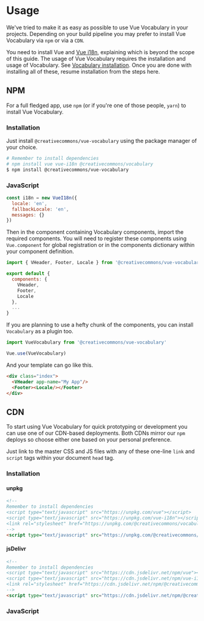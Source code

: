 
<Meta title="Vue Vocabulary/Usage" />

# Usage

We've tried to make it as easy as possible to use Vue Vocabulary in your projects. Depending on your build pipeline you may prefer to install Vue Vocabulary via `npm` or via a `CDN`.

You need to install Vue and [Vue i18n](https://www.npmjs.com/package/vue-i18n), explaining which is beyond the scope of this guide. The usage of Vue Vocabulary requires the installation and usage of Vocabulary. See [Vocabulary installation](https://cc-vocabulary.netlify.app/?path=/story/vocabulary-usage--page#installation). Once you are done with installing all of these, resume installation from the steps here.

## NPM

For a full fledged app, use `npm` (or if you're one of those people, `yarn`) to install Vue Vocabulary.

### Installation

Just install `@creativecommons/vue-vocabulary` using the package manager of your choice.

```bash
# Remember to install dependencies
# npm install vue vue-i18n @creativecommons/vocabulary
$ npm install @creativecommons/vue-vocabulary
```

### JavaScript

```javascript
const i18n = new VueI18n({
  locale: 'en',
  fallbackLocale: 'en',
  messages: {}
})
```

Then in the component containing Vocabulary components, import the required components. You will need to register these components using `Vue.component` for global registration or in the components dictionary within your component definition.

```javascript
import { VHeader, Footer, Locale } from '@creativecommons/vue-vocabulary'

export default {
  components: {
    VHeader,
    Footer,
    Locale
  },
  ...
}
```

If you are planning to use a hefty chunk of the components, you can install `Vocabulary` as a plugin too.

```js
import VueVocabulary from '@creativecommons/vue-vocabulary'

Vue.use(VueVocabulary)
```

And your template can go like this.

```html
<div class="index">
  <VHeader app-name="My App"/>
  <Footer><Locale/></Footer>
</div>
```

## CDN

To start using Vue Vocabulary for quick prototyping or development you can use one of our CDN-based deployments. Both
CDNs mirror our `npm` deploys so choose either one based on your personal preference.

Just link to the master CSS and JS files with any of these one-line `link` and `script` tags within your document
`head` tag.

### Installation

#### unpkg

```html
<!--
Remember to install dependencies
<script type="text/javascript" src="https://unpkg.com/vue"></script>
<script type="text/javascript" src="https://unpkg.com/vue-i18n"></script>
<link rel="stylesheet" href="https://unpkg.com/@creativecommons/vocabulary/css/vocabulary.css">
-->
<script type="text/javascript" src="https://unpkg.com/@creativecommons/vue-vocabulary"></script>
```

#### jsDelivr

```html
<!--
Remember to install dependencies
<script type="text/javascript" src="https://cdn.jsdelivr.net/npm/vue"></script>
<script type="text/javascript" src="https://cdn.jsdelivr.net/npm/vue-i18n"></script>
<link rel="stylesheet" href="https://cdn.jsdelivr.net/npm/@creativecommons/vocabulary/css/vocabulary.css">
-->
<script type="text/javascript" src="https://cdn.jsdelivr.net/npm/@creativecommons/vue-vocabulary"></script>
```

### JavaScript

<!-- TODO -->
